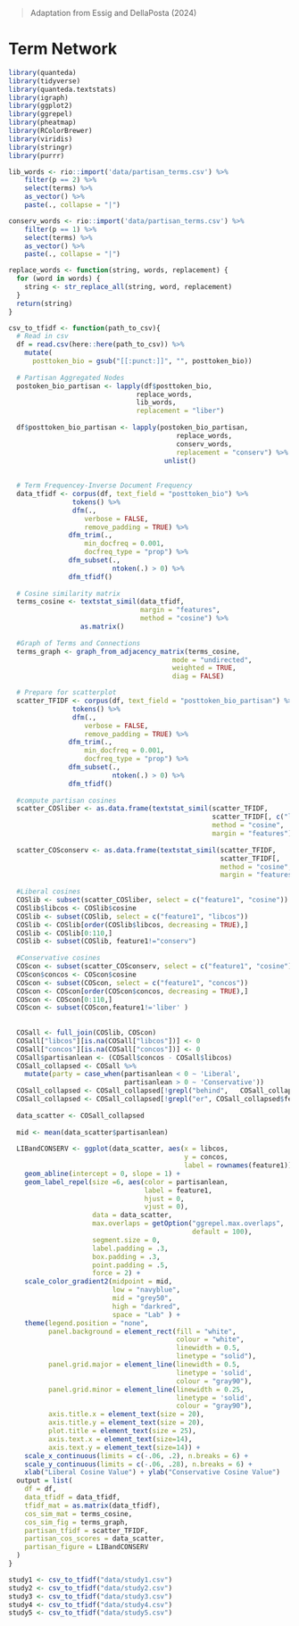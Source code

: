 
> Adaptation from Essig and DellaPosta (2024)

# Term Network

```r
library(quanteda)
library(tidyverse)
library(quanteda.textstats)
library(igraph)
library(ggplot2)
library(ggrepel)
library(pheatmap)
library(RColorBrewer)
library(viridis)
library(stringr)
library(purrr)
```

```r
lib_words <- rio::import('data/partisan_terms.csv') %>% 
    filter(p == 2) %>% 
    select(terms) %>% 
    as_vector() %>% 
    paste(., collapse = "|")

conserv_words <- rio::import('data/partisan_terms.csv') %>% 
    filter(p == 1) %>% 
    select(terms) %>% 
    as_vector() %>% 
    paste(., collapse = "|")

replace_words <- function(string, words, replacement) {
  for (word in words) {
    string <- str_replace_all(string, word, replacement)
  }
  return(string)
}

csv_to_tfidf <- function(path_to_csv){
  # Read in csv
  df = read.csv(here::here(path_to_csv)) %>% 
    mutate(
      posttoken_bio = gsub("[[:punct:]]", "", posttoken_bio))
  
  # Partisan Aggregated Nodes
  postoken_bio_partisan <- lapply(df$posttoken_bio, 
                                replace_words, 
                                lib_words, 
                                replacement = "liber")
  
  df$posttoken_bio_partisan <- lapply(postoken_bio_partisan, 
                                          replace_words, 
                                          conserv_words, 
                                          replacement = "conserv") %>% 
                                       unlist()
  
  
  # Term Frequencey-Inverse Document Frequency
  data_tfidf <- corpus(df, text_field = "posttoken_bio") %>% 
                tokens() %>% 
                dfm(., 
                   verbose = FALSE, 
                   remove_padding = TRUE) %>% 
               dfm_trim(., 
                   min_docfreq = 0.001, 
                   docfreq_type = "prop") %>% 
               dfm_subset(., 
                          ntoken(.) > 0) %>% 
               dfm_tfidf()
  
  # Cosine similarity matrix
  terms_cosine <- textstat_simil(data_tfidf, 
                                 margin = "features", 
                                 method = "cosine") %>% 
                  as.matrix()
  
  #Graph of Terms and Connections
  terms_graph <- graph_from_adjacency_matrix(terms_cosine,
                                         mode = "undirected", 
                                         weighted = TRUE, 
                                         diag = FALSE)

  # Prepare for scatterplot
  scatter_TFIDF <- corpus(df, text_field = "posttoken_bio_partisan") %>% 
                tokens() %>% 
                dfm(., 
                   verbose = FALSE, 
                   remove_padding = TRUE) %>% 
               dfm_trim(., 
                   min_docfreq = 0.001, 
                   docfreq_type = "prop") %>% 
               dfm_subset(., 
                          ntoken(.) > 0) %>% 
               dfm_tfidf()
          
  #compute partisan cosines
  scatter_COSliber <- as.data.frame(textstat_simil(scatter_TFIDF, 
                                                   scatter_TFIDF[, c("liber")], 
                                                   method = "cosine", 
                                                   margin = "features")) 
  
  scatter_COSconserv <- as.data.frame(textstat_simil(scatter_TFIDF, 
                                                     scatter_TFIDF[,   c("conserv")], 
                                                     method = "cosine", 
                                                     margin = "features")) 
  
  #Liberal cosines
  COSlib <- subset(scatter_COSliber, select = c("feature1", "cosine"))
  COSlib$libcos <- COSlib$cosine
  COSlib <- subset(COSlib, select = c("feature1", "libcos"))  
  COSlib <- COSlib[order(COSlib$libcos, decreasing = TRUE),]  
  COSlib <- COSlib[0:110,]  
  COSlib <- subset(COSlib, feature1!="conserv")  
  
  #Conservative cosines
  COScon <- subset(scatter_COSconserv, select = c("feature1", "cosine"))
  COScon$concos <- COScon$cosine
  COScon <- subset(COScon, select = c("feature1", "concos"))
  COScon <- COScon[order(COScon$concos, decreasing = TRUE),]
  COScon <- COScon[0:110,]
  COScon <- subset(COScon,feature1!='liber' )
  
  
  COSall <- full_join(COSlib, COScon)
  COSall["libcos"][is.na(COSall["libcos"])] <- 0
  COSall["concos"][is.na(COSall["concos"])] <- 0
  COSall$partisanlean <- (COSall$concos - COSall$libcos)
  COSall_collapsed <- COSall %>%
    mutate(party = case_when(partisanlean < 0 ~ 'Liberal',
                             partisanlean > 0 ~ 'Conservative'))
  COSall_collapsed <- COSall_collapsed[!grepl("behind",   COSall_collapsed$feature1),]
  COSall_collapsed <- COSall_collapsed[!grepl("er", COSall_collapsed$feature1),]
  
  data_scatter <- COSall_collapsed
  
  mid <- mean(data_scatter$partisanlean)
  
  LIBandCONSERV <- ggplot(data_scatter, aes(x = libcos, 
                                            y = concos, 
                                            label = rownames(feature1))) + 
    geom_abline(intercept = 0, slope = 1) + 
    geom_label_repel(size =6, aes(color = partisanlean, 
                                  label = feature1, 
                                  hjust = 0,
                                  vjust = 0), 
                     data = data_scatter, 
                     max.overlaps = getOption("ggrepel.max.overlaps", 
                                              default = 100), 
                     segment.size = 0, 
                     label.padding = .3, 
                     box.padding = .3, 
                     point.padding = .5, 
                     force = 2) + 
    scale_color_gradient2(midpoint = mid, 
                          low = "navyblue", 
                          mid = "grey50", 
                          high = "darkred", 
                          space = "Lab" ) + 
    theme(legend.position = "none", 
          panel.background = element_rect(fill = "white",
                                          colour = "white", 
                                          linewidth = 0.5, 
                                          linetype = "solid"),
          panel.grid.major = element_line(linewidth = 0.5, 
                                          linetype = 'solid',
                                          colour = "gray90"), 
          panel.grid.minor = element_line(linewidth = 0.25, 
                                          linetype = 'solid', 
                                          colour = "gray90"),
          axis.title.x = element_text(size = 20), 
          axis.title.y = element_text(size = 20),
          plot.title = element_text(size = 25),
          axis.text.x = element_text(size=14),
          axis.text.y = element_text(size=14)) + 
    scale_x_continuous(limits = c(-.06, .2), n.breaks = 6) + 
    scale_y_continuous(limits = c(-.06, .28), n.breaks = 6) +
    xlab("Liberal Cosine Value") + ylab("Conservative Cosine Value")
  output = list(
    df = df,
    data_tfidf = data_tfidf,
    tfidf_mat = as.matrix(data_tfidf), 
    cos_sim_mat = terms_cosine,
    cos_sim_fig = terms_graph,
    partisan_tfidf = scatter_TFIDF, 
    partisan_cos_scores = data_scatter,
    partisan_figure = LIBandCONSERV
  )
}
```

```r
study1 <- csv_to_tfidf("data/study1.csv")
study2 <- csv_to_tfidf("data/study2.csv")
study3 <- csv_to_tfidf("data/study3.csv")
study4 <- csv_to_tfidf("data/study4.csv")
study5 <- csv_to_tfidf("data/study5.csv")
```

